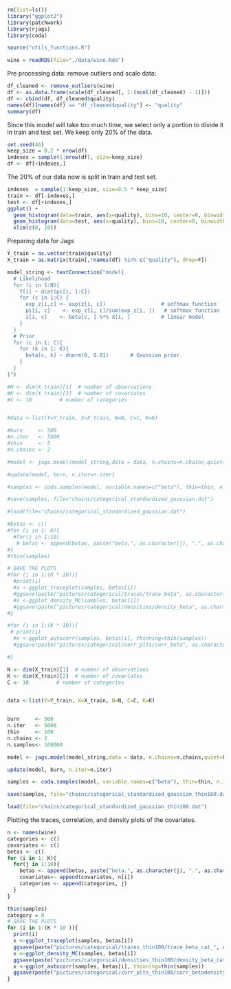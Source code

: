 ```r
rm(list=ls())
library("ggplot2")
library(patchwork)
library(rjags)
library(coda)
```

```r
source("utils_functions.R")
```

```r
wine = readRDS(file="./data/wine.Rda")
```

Pre processing data: remove outliers and scale data:
```r
df_cleaned <- remove_outliers(wine)
df <- as.data.frame(scale(df_cleaned[, 1:(ncol(df_cleaned) - 1)]))
df <- cbind(df, df_cleaned$quality)
names(df)[names(df) == "df_cleaned$quality"] <- "quality"
summary(df)
```

Since this model will take too much time, we select only a portion to divide it in train and test set.
We keep only 20% of the data.
```r
set.seed(46)
keep_size = 0.2 * nrow(df)
indexes = sample(1:nrow(df), size=keep_size)
df <- df[+indexes,]

```

The 20% of our data now is split in train and test set.
```r
indexes  = sample(1:keep_size, size=0.5 * keep_size)
train <- df[-indexes,]
test <- df[+indexes,]
ggplot() + 
  geom_histogram(data=train, aes(x=quality), bins=10, center=0, binwidth = 1, color=red_ex, fill=red_ex, alpha=0.4) +
  geom_histogram(data=test, aes(x=quality), bins=10, center=0, binwidth = 1, color=light_blue_ex, fill=light_blue_ex, alpha=0.4) + 
  xlim(c(0, 10)) 
```

Preparing data for Jags
```r
Y_train = as.vector(train$quality)
X_train = as.matrix(train[,!names(df) %in% c("quality"), drop=F])
```


```r
model_string <- textConnection("model{
  # Likelihood
  for (i in 1:N){
    Y[i] ~ dcat(pi[i, 1:C])
    for (c in 1:C) {
      exp_z[i,c] <- exp(z[i, c])                  # softmax function
      pi[i, c]    <- exp_z[i, c]/sum(exp_z[i, ])   # softmax function
      z[i, c]    <- beta[c, ] %*% X[i, ]          # linear model
    }
  }
  # Prior
  for (c in 1: C){
    for (k in 1: K){
      beta[c, k] ~ dnorm(0, 0.01)       # Gaussian prior
    }
  }
}")
```

```r
#N <- dim(X_train)[1]  # number of observations
#K <- dim(X_train)[2]  # number of covariates
#C <- 10         # number of categories


#data <-list(Y=Y_train, X=X_train, N=N, C=C, K=K)

#burn     <- 500
#n.iter   <- 5000
#thin     <- 5
#n.chains <- 2
```

```r
#model <- jags.model(model_string,data = data, n.chains=n.chains,quiet=FALSE)
```

```r
#update(model, burn, n.iter=n.iter)
```

```r
#samples <- coda.samples(model, variable.names=c("beta"), thin=thin, n.iter=n.iter)
```
```r
#save(samples, file="chains/categorical_standardized_gaussian.dat")
```
```r
#load(file="chains/categorical_standardized_gaussian.dat")
```


```r
#betas <- c()
#for (i in 1: K){
  #for(j in 1:10)
   # betas <- append(betas, paste("beta.", as.character(j), ".", as.character(i), ".", sep=""))
#}
#thin(samples)

# SAVE THE PLOTS
#for (i in 1:(K * 10)){
  #print(i)
  #x <-ggplot_traceplot(samples, betas[i])
  #ggsave(paste("pictures/categorical/traces/trace_beta", as.character(i), ".png", sep=""), plot=x)
  #x <-ggplot_density_MC(samples, betas[i])
  #ggsave(paste("pictures/categorical/densities/density_beta", as.character(i), ".png", sep=""), plot=x)
#}

```


```r
#for (i in 1:(K * 10)){
 # print(i)
  #x <-ggplot_autocorr(samples, betas[i], thinning=thin(samples))
  #ggsave(paste("pictures/categorical/corr_plts/corr_beta", as.character(i), ".png", sep=""), plot=x)

#}
```

```r
N <- dim(X_train)[1]  # number of observations
K <- dim(X_train)[2]  # number of covariates
C <- 10         # number of categories


data <-list(Y=Y_train, X=X_train, N=N, C=C, K=K)


burn     <- 500
n.iter   <- 5000
thin     <- 100
n.chains <- 2
n.samples<- 100000
```

```r
model <- jags.model(model_string,data = data, n.chains=n.chains,quiet=FALSE)
```

```r
update(model, burn, n.iter=n.iter)
```

```r
samples <- coda.samples(model, variable.names=c("beta"), thin=thin, n.iter=n.samples)
```
```r
save(samples, file="chains/categorical_standardized_gaussian_thin100.dat")
```
```r
load(file="chains/categorical_standardized_gaussian_thin100.dat")
```
Plotting the traces, correlation, and density plots of the covariates.

```r
n <- names(wine)
categories <- c()
covariates <- c()
betas <- c()
for (i in 1: K){
  for(j in 1:10){
    betas <- append(betas, paste("beta.", as.character(j), ".", as.character(i), ".", sep=""))
    covariates<- append(covariates, n[i])
    categories <- append(categories, j)
  }
}

thin(samples)
category = 0
# SAVE THE PLOTS
for (i in 1:(K * 10 )){
  print(i)
  x <-ggplot_traceplot(samples, betas[i])
  ggsave(paste("pictures/categorical/traces_thin100/trace_beta_cat_", as.character(categories[i]),"_cov_", covariates[i], ".png", sep=""), plot=x)
  x <-ggplot_density_MC(samples, betas[i])
  ggsave(paste("pictures/categorical/densities_thin100/density_beta_cat_", as.character(categories[i]),"_cov_", covariates[i], ".png", sep=""), plot=x)
  x <-ggplot_autocorr(samples, betas[i], thinning=thin(samples))
  ggsave(paste("pictures/categorical/corr_plts_thin100/corr_betadensity_beta_cat_", as.character(categories[i]),"_cov_",covariates[i],".png", sep=""), plot=x)
}

```




